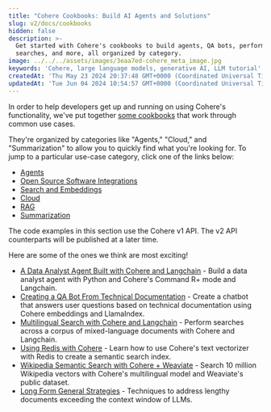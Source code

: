 ```yaml
---
title: "Cohere Cookbooks: Build AI Agents and Solutions"
slug: v2/docs/cookbooks
hidden: false
description: >-
  Get started with Cohere's cookbooks to build agents, QA bots, perform
  searches, and more, all organized by category.
image: ../../../assets/images/3eaa7ed-cohere_meta_image.jpg
keywords: 'Cohere, large language models, generative AI, LLM tutorial'
createdAt: 'Thu May 23 2024 20:37:48 GMT+0000 (Coordinated Universal Time)'
updatedAt: 'Tue Jun 04 2024 10:54:57 GMT+0000 (Coordinated Universal Time)'
---
```

In order to help developers get up and running on using Cohere's functionality, we've put together [some cookbooks](/page/cookbooks) that work through common use cases.

They're organized by categories like "Agents," "Cloud," and "Summarization" to allow you to quickly find what you're looking for. To jump to a particular use-case category, click one of the links below:

- [Agents](/page/cookbooks#agents)
- [Open Source Software Integrations](/page/cookbooks#oss)
- [Search and Embeddings](/page/cookbooks#search)
- [Cloud](/page/cookbooks#cloud)
- [RAG](/page/cookbooks#rag)
- [Summarization](/page/cookbooks#summarization)

<Info title="Note"> 
The code examples in this section use the Cohere v1 API. The v2 API counterparts will be published at a later time.
</Info>

Here are some of the ones we think are most exciting!

- [A Data Analyst Agent Built with Cohere and Langchain](/page/data-analyst-agent) - Build a data analyst agent with Python and Cohere's Command R+ mode and Langchain.
- [Creating a QA Bot From Technical Documentation](/page/creating-a-qa-bot) - Create a chatbot that answers user questions based on technical documentation using Cohere embeddings and LlamaIndex.
- [Multilingual Search with Cohere and Langchain](/page/multilingual-search) - Perform searches across a corpus of mixed-language documents with Cohere and Langchain.
- [Using Redis with Cohere](/docs/redis-and-cohere#building-a-retrieval-pipeline-with-cohere-and-redis) - Learn how to use Cohere's text vectorizer with Redis to create a semantic search index.
- [Wikipedia Semantic Search with Cohere + Weaviate](/page/wikipedia-search-with-weaviate) - Search 10 million Wikipedia vectors with Cohere's multilingual model and Weaviate's public dataset.
- [Long Form General Strategies](/page/long-form-general-strategies) - Techniques to address lengthy documents exceeding the context window of LLMs.
